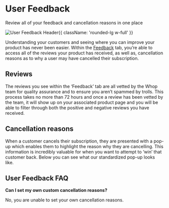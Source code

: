 

<HeroPattern />

<div className='lead'>

# User Feedback

Review all of your feedback and cancellation reasons in one place

![User Feedback Header](https://i.imgur.com/KKaX3Lk.png){{ className: 'rounded-lg w-full' }}

Understanding your customers and seeing where you can improve your product has never been easier. Within the [Feedback](https://dash.whop.com/feedback) tab, you’re able to access all of the reviews your product has received, as well as, cancellation reasons as to why a user may have cancelled their subscription.

## Reviews

The reviews you see within the ‘Feedback’ tab are all vetted by the Whop team for quality assurance and to ensure you aren’t spammed by trolls. This process takes no more than 72 hours and once a review has been vetted by the team, it will show up on your associated product page and you will be able to filter through both the positive and negative reviews you have received.

## Cancellation reasons

When a customer cancels their subscription, they are presented with a pop-up which enables them to highlight the reason why they are cancelling. This information is incredibly valuable for when you want to attempt to ‘win’ that customer back. Below you can see what our standardized pop-up looks like.

## User Feedback FAQ

**Can I set my own custom cancellation reasons?**

No, you are unable to set your own cancellation reasons.

</div>